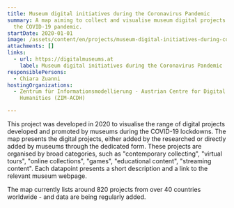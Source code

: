 ```yaml
---
title: Museum digital initiatives during the Coronavirus Pandemic
summary: A map aiming to collect and visualise museum digital projects during
  the COVID-19 pandemic.
startDate: 2020-01-01
image: /assets/content/en/projects/museum-digital-initiatives-during-coronavirus-pandemic/map_of_museum_digital_initiatives_during_covid-19_image_2_neu.png
attachments: []
links:
  - url: https://digitalmuseums.at
    label: Museum digital initiatives during the Coronavirus Pandemic
responsiblePersons:
  - Chiara Zuanni
hostingOrganizations:
  - Zentrum für Informationsmodellierung - Austrian Centre for Digital
    Humanities (ZIM-ACDH)

---
```

This project was developed in 2020 to visualise the range of digital projects developed and promoted by museums during the COVID-19 lockdowns. The map presents the digital projects, either added by the researched or directly added by museums through the dedicated form. These projects are organised by broad categories, such as "contemporary collecting", "virtual tours", "online collections", "games", "educational content", "streaming content". Each datapoint presents a short description and a link to the relevant museum webpage.

The map currently lists around 820 projects from over 40 countries worldwide - and data are being regularly added.
